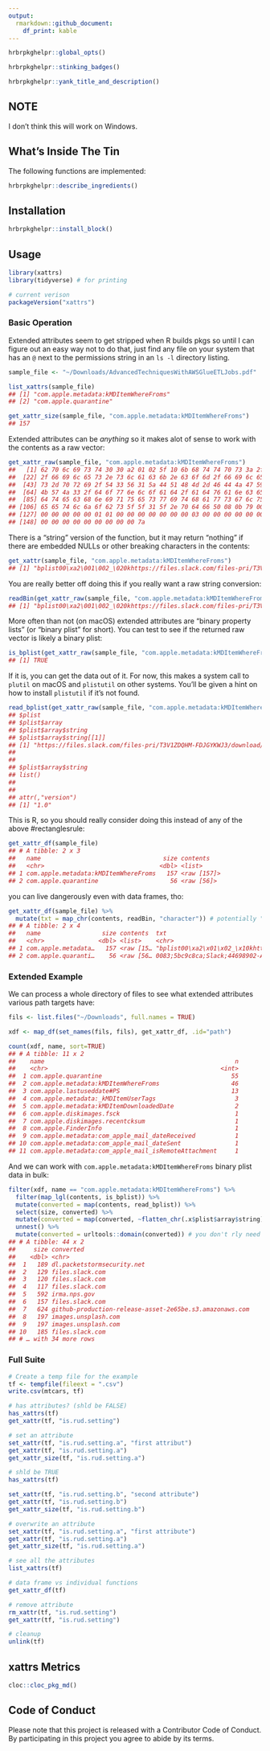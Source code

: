 ```yaml
---
output: 
  rmarkdown::github_document:
    df_print: kable
---
```

```r
hrbrpkghelpr::global_opts()
```

```r
hrbrpkghelpr::stinking_badges()
```

```r
hrbrpkghelpr::yank_title_and_description()
```

## NOTE

I don't think this will work on Windows.

## What's Inside The Tin

The following functions are implemented:

```r
hrbrpkghelpr::describe_ingredients()
```

## Installation

```r
hrbrpkghelpr::install_block()
```

## Usage

```r
library(xattrs)
library(tidyverse) # for printing

# current verison
packageVersion("xattrs")

```

### Basic Operation

Extended attributes seem to get stripped when R builds pkgs so until I can figure out an easy way not to do that, just find any file on your system that has an `@` next to the permissions string in an `ls -l` directory listing.

```r
sample_file <- "~/Downloads/AdvancedTechniquesWithAWSGlueETLJobs.pdf"

list_xattrs(sample_file)
## [1] "com.apple.metadata:kMDItemWhereFroms"
## [2] "com.apple.quarantine"  

get_xattr_size(sample_file, "com.apple.metadata:kMDItemWhereFroms")
## 157
```

Extended attributes can be _anything_ so it makes alot of sense to work with the contents as a raw vector:

```r
get_xattr_raw(sample_file, "com.apple.metadata:kMDItemWhereFroms")
##   [1] 62 70 6c 69 73 74 30 30 a2 01 02 5f 10 6b 68 74 74 70 73 3a 2f
##  [22] 2f 66 69 6c 65 73 2e 73 6c 61 63 6b 2e 63 6f 6d 2f 66 69 6c 65
##  [43] 73 2d 70 72 69 2f 54 33 56 31 5a 44 51 48 4d 2d 46 44 4a 47 59
##  [64] 4b 57 4a 33 2f 64 6f 77 6e 6c 6f 61 64 2f 61 64 76 61 6e 63 65
##  [85] 64 74 65 63 68 6e 69 71 75 65 73 77 69 74 68 61 77 73 67 6c 75
## [106] 65 65 74 6c 6a 6f 62 73 5f 5f 31 5f 2e 70 64 66 50 08 0b 79 00
## [127] 00 00 00 00 00 01 01 00 00 00 00 00 00 00 03 00 00 00 00 00 00
## [148] 00 00 00 00 00 00 00 00 00 7a
```

There is a "string" version of the function, but it may return "nothing" if there are embedded NULLs or other breaking characters in the contents:

```r
get_xattr(sample_file, "com.apple.metadata:kMDItemWhereFroms")
## [1] "bplist00\xa2\001\002_\020khttps://files.slack.com/files-pri/T3V1ZDQHM-FDJGYKWJ3/download/advancedtechniqueswithawsglueetljobs__1_.pdfP\b\vy"
```

You are really better off doing this if you really want a raw string conversion:

```r
readBin(get_xattr_raw(sample_file, "com.apple.metadata:kMDItemWhereFroms"), "character")
## [1] "bplist00\xa2\001\002_\020khttps://files.slack.com/files-pri/T3V1ZDQHM-FDJGYKWJ3/download/advancedtechniqueswithawsglueetljobs__1_.pdfP\b\vy"
```

More often than not (on macOS) extended attributes are "binary property lists" (or "binary plist" for short). You can test to see if the returned raw vector is likely a binary plist:

```r
is_bplist(get_xattr_raw(sample_file, "com.apple.metadata:kMDItemWhereFroms"))
## [1] TRUE
```

If it is, you can get the data out of it. For now, this makes a system call to `plutil` on macOS and `plistutil` on other systems. You'll be given a hint on how to install `plistutil` if it's not found.

```r
read_bplist(get_xattr_raw(sample_file, "com.apple.metadata:kMDItemWhereFroms"))
## $plist
## $plist$array
## $plist$array$string
## $plist$array$string[[1]]
## [1] "https://files.slack.com/files-pri/T3V1ZDQHM-FDJGYKWJ3/download/advancedtechniqueswithawsglueetljobs__1_.pdf"
## 
## 
## $plist$array$string
## list()
## 
## 
## attr(,"version")
## [1] "1.0"
```

This is R, so you should really consider doing this instead of any of the above #rectanglesrule:

```r
get_xattr_df(sample_file)
## # A tibble: 2 x 3
##   name                                  size contents   
##   <chr>                                <dbl> <list>     
## 1 com.apple.metadata:kMDItemWhereFroms   157 <raw [157]>
## 2 com.apple.quarantine                    56 <raw [56]> 
```

you can live dangerously even with data frames, tho:

```r
get_xattr_df(sample_file) %>% 
  mutate(txt = map_chr(contents, readBin, "character")) # potentially "dangerous"
## # A tibble: 2 x 4
##   name                 size contents  txt                            
##   <chr>               <dbl> <list>    <chr>                          
## 1 com.apple.metadata…   157 <raw [15… "bplist00\xa2\x01\x02_\x10khtt…
## 2 com.apple.quaranti…    56 <raw [56… 0083;5bc9c8ca;Slack;44698902-A…
```

### Extended Example

We can process a whole directory of files to see what extended attributes various path targets have:

```r
fils <- list.files("~/Downloads", full.names = TRUE) 

xdf <- map_df(set_names(fils, fils), get_xattr_df, .id="path")

count(xdf, name, sort=TRUE) 
## # A tibble: 11 x 2
##    name                                                     n
##    <chr>                                                <int>
##  1 com.apple.quarantine                                    55
##  2 com.apple.metadata:kMDItemWhereFroms                    46
##  3 com.apple.lastuseddate#PS                               13
##  4 com.apple.metadata:_kMDItemUserTags                      3
##  5 com.apple.metadata:kMDItemDownloadedDate                 2
##  6 com.apple.diskimages.fsck                                1
##  7 com.apple.diskimages.recentcksum                         1
##  8 com.apple.FinderInfo                                     1
##  9 com.apple.metadata:com_apple_mail_dateReceived           1
## 10 com.apple.metadata:com_apple_mail_dateSent               1
## 11 com.apple.metadata:com_apple_mail_isRemoteAttachment     1
```

And we can work with `com.apple.metadata:kMDItemWhereFroms` binary plist data in bulk:

```r
filter(xdf, name == "com.apple.metadata:kMDItemWhereFroms") %>%
  filter(map_lgl(contents, is_bplist)) %>% 
  mutate(converted = map(contents, read_bplist)) %>% 
  select(size, converted) %>% 
  mutate(converted = map(converted, ~flatten_chr(.x$plist$array$string))) %>% 
  unnest() %>% 
  mutate(converted = urltools::domain(converted)) # you don't rly need to see the full URLs for this example
## # A tibble: 44 x 2
##     size converted                                              
##    <dbl> <chr>                                                  
##  1   189 dl.packetstormsecurity.net                             
##  2   129 files.slack.com                                        
##  3   120 files.slack.com                                        
##  4   117 files.slack.com                                        
##  5   592 irma.nps.gov                                           
##  6   157 files.slack.com                                        
##  7   624 github-production-release-asset-2e65be.s3.amazonaws.com
##  8   197 images.unsplash.com                                    
##  9   197 images.unsplash.com                                    
## 10   185 files.slack.com                                        
## # … with 34 more rows
```

### Full Suite

```r
# Create a temp file for the example
tf <- tempfile(fileext = ".csv")
write.csv(mtcars, tf)

# has attributes? (shld be FALSE)
has_xattrs(tf)
get_xattr(tf, "is.rud.setting")

# set an attribute
set_xattr(tf, "is.rud.setting.a", "first attribut")
get_xattr(tf, "is.rud.setting.a")
get_xattr_size(tf, "is.rud.setting.a")

# shld be TRUE
has_xattrs(tf)

set_xattr(tf, "is.rud.setting.b", "second attribute")
get_xattr(tf, "is.rud.setting.b")
get_xattr_size(tf, "is.rud.setting.b")

# overwrite an attribute
set_xattr(tf, "is.rud.setting.a", "first attribute")
get_xattr(tf, "is.rud.setting.a")
get_xattr_size(tf, "is.rud.setting.a")

# see all the attributes
list_xattrs(tf)

# data frame vs individual functions
get_xattr_df(tf)

# remove attribute
rm_xattr(tf, "is.rud.setting")
get_xattr(tf, "is.rud.setting")

# cleanup
unlink(tf)
```

## xattrs Metrics

```r
cloc::cloc_pkg_md()
```

## Code of Conduct

Please note that this project is released with a Contributor Code of Conduct. By participating in this project you agree to abide by its terms.
